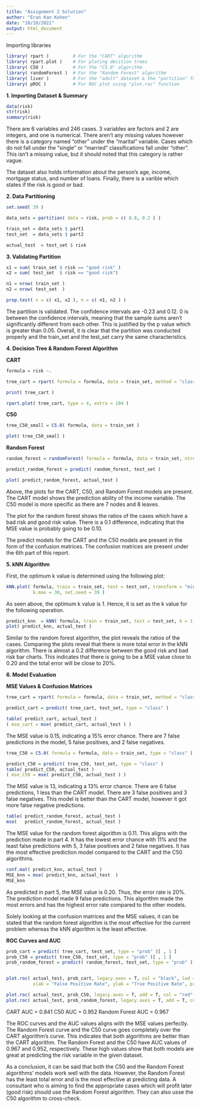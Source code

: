 ```yaml
---
title: "Assignment 2 Solution"
author: "Eran Kan Kohen"
date: "10/10/2021"
output: html_document
---
```


Importing libraries

```r
library( rpart )         # For the "CART" algorithm
library( rpart.plot )    # For ploting decition trees
library( C50 )           # For the "C5.0" algorithm
library( randomForest )  # For the "Random Forest" algorithm
library( liver )         # For the "adult" dataset & the "partition" function
library( pROC )          # For ROC plot using "plot.roc" function
```

**1. Importing Dataset & Summary**

```r
data(risk)
str(risk)
summary(risk)
```

There are 6 variables and 246 cases. 3 variables are factors and 2 are integers, and one is numerical. There aren't any missing values however there is a category named "other" under the "marital" variable. Cases which do not fall under the "single" or "married" classifications fall under "other". This isn't a missing value, but it should noted that this category is rather vague.

The dataset also holds information about the person's age, income, mortgage status, and number of loans. Finally, there is a varible which states if the risk is good or bad.

**2. Data Partitioning**

```r
set.seed( 39 )

data_sets = partition( data = risk, prob = c( 0.8, 0.2 ) )

train_set = data_sets $ part1
test_set  = data_sets $ part2

actual_test  = test_set $ risk
```

**3. Validating Partition**

```r
x1 = sum( train_set $ risk == "good risk" )
x2 = sum( test_set  $ risk == "good risk")

n1 = nrow( train_set )
n2 = nrow( test_set  )

prop.test( x = c( x1, x2 ), n = c( n1, n2 ) )
```

The partition is validated. The confidence intervals are -0.23 and 0.12. 0 is between the confidence intervals, meaning that the sample sums aren't significantly different from each other. This is justified by the p value which is greater than 0.05. Overall, it is clear that the partition was conducted properly and the train_set and the test_set carry the same characteristics.

**4. Decision Tree & Random Forest Algorithm**

**CART**

```r
formula = risk ~.

tree_cart = rpart( formula = formula, data = train_set, method = "class" )

print( tree_cart )

rpart.plot( tree_cart, type = 4, extra = 104 )
```

**C50**

```r
tree_C50_small = C5.0( formula, data = train_set ) 

plot( tree_C50_small )
```

**Random Forest**

```r
random_forest = randomForest( formula = formula, data = train_set, ntree = 10 )

predict_random_forest = predict( random_forest, test_set )

plot( predict_random_forest, actual_test )
```

Above, the plots for the CART, C50, and Random Forest models are present. The CART model shows the prediction ability of the income variable. The C50 model is more specific as there are 7 nodes and 8 leaves.

The plot for the random forest shows the ratios of the cases which have a bad risk and good risk value. There is a 0.1 difference, indicating that the MSE value is probably going to be 0.10.

The predict models for the CART and the C50 models are present in the form of the confusion matrices. The confusion matrices are present under the 6th part of this report.

**5. kNN Algorithm**

First, the optimum k value is determined using the following plot:

```r
kNN.plot( formula, train = train_set, test = test_set, transform = "minmax", 
          k.max = 30, set.seed = 39 )
```

As seen above, the optimum k value is 1. Hence, it is set as the k value for the following operation.

```r
predict_knn  = kNN( formula, train = train_set, test = test_set, k = 1  )
plot( predict_knn, actual_test )
```

Similar to the random forest algorithm, the plot reveals the ratios of the cases. Comparing the plots reveal that there is more total error in the kNN algorithm. There is almost a 0.2 difference between the good risk and bad risk bar charts. This indicates that there is going to be a MSE value close to 0.20 and the total error will be close to 20%.

**6. Model Evaluation**

**MSE Values & Confusion Matrices**

```r
tree_cart = rpart( formula = formula, data = train_set, method = "class" )

predict_cart = predict( tree_cart, test_set, type = "class" )

table( predict_cart, actual_test )
( mse_cart = mse( predict_cart, actual_test ) )
```

The MSE value is 0.15, indicating a 15% error chance. There are 7 false predictions in the model, 5 false positives, and 2 false negatives. 

```r
tree_C50 = C5.0( formula = formula, data = train_set, type = "class" ) 

predict_C50 = predict( tree_C50, test_set, type = "class" )
table( predict_C50, actual_test )
( mse_C50 = mse( predict_C50, actual_test ) )
```

The MSE value is 13, indicating a 13% error chance. There are 6 false predictions, 1 less than the CART model. There are 3 false positives and 3 false negatives. This model is better than the CART model, however it got more false negative predictions.

```r
table( predict_random_forest, actual_test )
mse(   predict_random_forest, actual_test )
```

The MSE value for the random forest algorithm is 0.11. This aligns with the prediction made in part 4. It has the lowest error chance with 11% and the least false predictions with 5, 3 false positives and 2 false negatives. It has the most effective prediction model compared to the CART and the C50 algorithms.

```r
conf.mat( predict_knn, actual_test )
MSE_knn = mse( predict_knn, actual_test  )
MSE_knn
```

As predicted in part 5, the MSE value is 0.20. Thus, the error rate is 20%. The prediction model made 9 false predictions. This algorithm made the most errors and has the highest error rate compared to the other models.

Solely looking at the confusion matrices and the MSE values, it can be stated that the random forest algorithm is the most effective for the current problem whereas the kNN algorithm is the least effective.

**ROC Curves and AUC**

```r
prob_cart = predict( tree_cart, test_set, type = "prob" )[ , 1 ]
prob_C50 = predict( tree_C50, test_set, type = "prob" )[ , 1 ]
prob_random_forest = predict( random_forest, test_set, type = "prob" )[ , 1 ]


plot.roc( actual_test, prob_cart, legacy.axes = T, col = "black", lwd = 2,
          xlab = "False Positive Rate", ylab = "True Positive Rate", print.auc = T, print.auc.y = 0.45 )

plot.roc( actual_test, prob_C50, legacy.axes = T, add = T, col = "red", print.auc = T, print.auc.y = 0.40 )
plot.roc( actual_test, prob_random_forest, legacy.axes = T, add = T, col = "blue", print.auc = T, print.auc.y = 0.35 )

```

CART AUC = 0.841
C50 AUC = 0.952
Random Forest AUC = 0.967

The ROC curves and the AUC values aligns with the MSE values perfectly. The Random Forest curve and the C50 curve goes completely over the CART algorithm's curve. This indicates that both algorithms are better than the CART algorithm. The Random Forest and the C50 have AUC values of 0.967 and 0.952, respectively. These high values show that both models are great at predicting the risk variable in the given dataset.

As a conclusion, it can be said that both the C50 and the Random Forest algorithms' models work well with the data. However, the Random Forest has the least total error and is the most effective at predicting data. A consultant who is aiming to find the appropriate cases which will profit later (good risk) should use the Random Forest algorithm. They can also usse the C50 algorithm to cross-check.